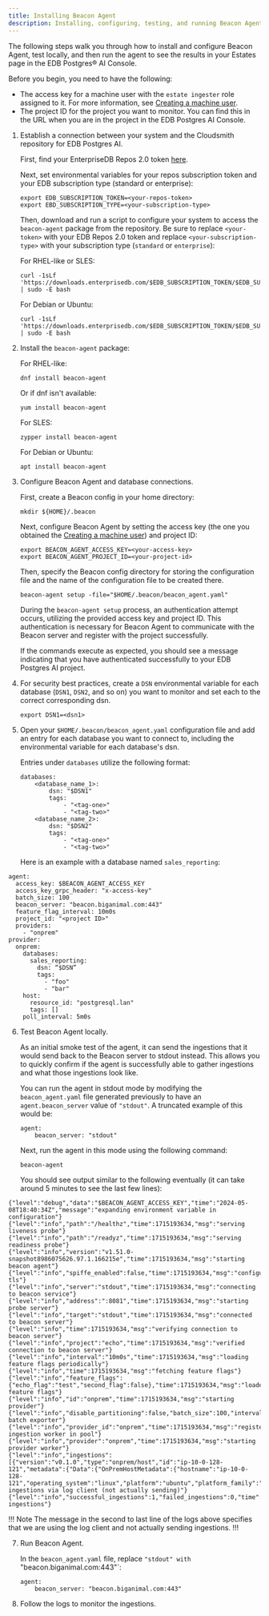 ```yaml
---
title: Installing Beacon Agent
description: Installing, configuring, testing, and running Beacon Agent
---
```


The following steps walk you through how to install and configure Beacon Agent, test locally, and then run the agent to see the results in your Estates page in the EDB Postgres® AI Console.

Before you begin, you need to have the following:

* The access key for a machine user with the `estate ingester` role assigned to it. For more information, see [Creating a machine user](create-machine-user).
* The project ID for the project you want to monitor. You can find this in the URL when you are in the project in the EDB Postgres AI Console.

1. Establish a connection between your system and the Cloudsmith repository for EDB Postgres AI.

    First, find your EnterpriseDB Repos 2.0 token [here](https://www.enterprisedb.com/repos-downloads).

    Next, set environmental variables for your repos subscription token and your EDB subscription type (standard or enterprise):

    ```
    export EDB_SUBSCRIPTION_TOKEN=<your-repos-token>
    export EBD_SUBSCRIPTION_TYPE=<your-subscription-type>
    ```

    Then, download and run a script to configure your system to access the `beacon-agent` package from the repository. Be sure to replace `<your-token>` with your EDB Repos 2.0 token and replace `<your-subscription-type>` with your subscription type (`standard` or `enterprise`):

    For RHEL-like or SLES:

    ```
    curl -1sLf 'https://downloads.enterprisedb.com/$EDB_SUBSCRIPTION_TOKEN/$EDB_SUBSCRIPTION_TYPE/setup.rpm.sh' | sudo -E bash
    ```

    For Debian or Ubuntu:

    ```
    curl -1sLf 'https://downloads.enterprisedb.com/$EDB_SUBSCRIPTION_TOKEN/$EDB_SUBSCRIPTION_TYPE/setup.deb.sh' | sudo -E bash
    ```

2. Install the `beacon-agent` package:

    For RHEL-like:

    ```
    dnf install beacon-agent
    ```

    Or if dnf isn't available:

    ```
    yum install beacon-agent
    ```

    For SLES:

    ```
    zypper install beacon-agent
    ```

    For Debian or Ubuntu:

    ```
    apt install beacon-agent
    ```

3. Configure Beacon Agent and database connections.

    First, create a Beacon config in your home directory:

    ```
    mkdir ${HOME}/.beacon
    ```

    Next, configure Beacon Agent by setting the access key (the one you obtained the [Creating a machine user](create_machine_user)) and project ID:
    
     ```
    export BEACON_AGENT_ACCESS_KEY=<your-access-key>
    export BEACON_AGENT_PROJECT_ID=<your-project-id>
    ```
    
    
   Then, specify the Beacon config directory for storing the configuration file and the name of the configuration file to be created there.

    ```
    beacon-agent setup -file="$HOME/.beacon/beacon_agent.yaml"
    ```

    During the `beacon-agent setup` process, an authentication attempt occurs, utilizing the provided access key and project ID. This authentication is necessary for Beacon Agent to communicate with the Beacon server and register with the project successfully.

    If the commands execute as expected, you should see a message indicating that you have authenticated successfully to your EDB Postgres AI project.


4. For security best practices, create a `DSN` environmental variable for each database (`DSN1`, `DSN2`, and so on) you want to monitor and set each to the correct corresponding dsn.

    ```
    export DSN1=<dsn1>
    ```

5. Open your `$HOME/.beacon/beacon_agent.yaml` configuration file and add an entry for each database you want to connect to, including the environmental variable for each database's dsn.

    Entries under `databases` utilize the following format:
    
    ```
    databases:
        <database_name_1>:
            dsn: "$DSN1"
            tags:
                - "<tag-one>"
                - "<tag-two>"
        <database_name_2>:
            dsn: "$DSN2"
            tags: 
                - "<tag-one>"
                - "<tag-two>"
    ```

    Here is an example with a database named `sales_reporting`:
```
agent:
  access_key: $BEACON_AGENT_ACCESS_KEY
  access_key_grpc_header: "x-access-key"
  batch_size: 100
  beacon_server: "beacon.biganimal.com:443"
  feature_flag_interval: 10m0s
  project_id: "<project ID>"
  providers:
    - "onprem"
provider:
  onprem:
    databases:
      sales_reporting:
        dsn: “$DSN”
        tags:
          - "foo"
          - "bar"
    host:
      resource_id: "postgresql.lan"
      tags: []
    poll_interval: 5m0s
```

6. Test Beacon Agent locally.

    As an initial smoke test of the agent, it can send the ingestions that it would send back to the Beacon server to stdout instead. This allows you to quickly confirm if the agent is successfully able to gather ingestions and what those ingestions look like.

    You can run the agent in stdout mode by modifying the `beacon_agent.yaml` file generated previously to have an `agent.beacon_server` value of `"stdout"`. A truncated example of this would be:

    ```
    agent:
        beacon_server: "stdout"
    ```

    Next, run the agent in this mode using the following command:

    ```
    beacon-agent
    ```

    You should see output similar to the following eventually (it can take around 5 minutes to see the last few lines):

```
{"level":"debug","data":"$BEACON_AGENT_ACCESS_KEY","time":"2024-05-08T18:40:34Z","message":"expanding environment variable in configuration"}
{"level":"info","path":"/healthz","time":1715193634,"msg":"serving liveness probe"}
{"level":"info","path":"/readyz","time":1715193634,"msg":"serving readiness probe"}
{"level":"info","version":"v1.51.0-snapshot8986075626.97.1.166215e","time":1715193634,"msg":"starting beacon agent"}
{"level":"info","spiffe_enabled":false,"time":1715193634,"msg":"configuring tls"}
{"level":"info","server":"stdout","time":1715193634,"msg":"connecting to beacon service"}
{"level":"info","address":":8081","time":1715193634,"msg":"starting probe server"}
{"level":"info","target":"stdout","time":1715193634,"msg":"connected to beacon server"}
{"level":"info","time":1715193634,"msg":"verifying connection to beacon server"}
{"level":"info","project":"echo","time":1715193634,"msg":"verified connection to beacon server"}
{"level":"info","interval":"10m0s","time":1715193634,"msg":"loading feature flags periodically"}
{"level":"info","time":1715193634,"msg":"fetching feature flags"}
{"level":"info","feature_flags":{"echo_flag":"test","second_flag":false},"time":1715193634,"msg":"loaded feature flags"}
{"level":"info","id":"onprem","time":1715193634,"msg":"starting provider"}
{"level":"info","disable_partitioning":false,"batch_size":100,"interval":"10s","time":1715193634,"msg":"starting batch exporter"}
{"level":"info","provider_id":"onprem","time":1715193634,"msg":"registering ingestion worker in pool"}
{"level":"info","provider":"onprem","time":1715193634,"msg":"starting provider worker"}
{"level":"info","ingestions":[{"version":"v0.1.0","type":"onprem/host","id":"ip-10-0-128-121","metadata":{"Data":{"OnPremHostMetadata":{"hostname":"ip-10-0-128-121","operating_system":"linux","platform":"ubuntu","platform_family":"debian","platform_version":"22.04","cpu_limit":1}}}}],"time":1715193934,"msg":"sending ingestions via log client (not actually sending)"}
{"level":"info","successful_ingestions":1,"failed_ingestions":0,"time":1715193934,"msg":"exported ingestions"}
```

!!! Note
The message in the second to last line of the logs above specifies that we are using the log client and not actually sending ingestions.
!!!

7. Run Beacon Agent.

    In the `beacon_agent.yaml` file, replace `"stdout" with `"beacon.biganimal.com:443"`:

    ```
    agent:
        beacon_server: "beacon.biganimal.com:443"

    ```

8. Follow the logs to monitor the ingestions.
